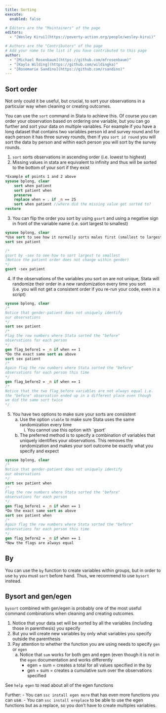 ```yaml
---
title: Sorting
execute: 
  enabled: false

# Editors are the "Maintainers" of the page
editors:
  - "[Wesley Kirui](https://poverty-action.org/people/wesley-kirui)"

# Authors are the "Contributors" of the page
# Add your name to the list if you have contributed to this page
author:
  - "[Michael Rosenbaum](https://github.com/mfrosenbaum)"
  - "[Kayla Wilding](https://github.com/wildingka)"
  - "[Rosemarie Sandino](https://github.com/rsandino)"
---
```

 
## Sort order

Not only could it be useful, but crucial, to sort your observations in a particular way when cleaning or creating outcomes. 

You can use the `sort` command in Stata to achieve this. Of course you can order your observation based on ordering one variable, but you can go further and sort your data on multiple variables. For example if you have a long dataset that contains two variables person id and survey round and for each person it has three survey rounds, then if you `sort id round` you will sort the data by person and within each person you will sort by the survey rounds. 

1. `sort` sorts observations in ascending order (i.e. lowest to highest)
2. Missing values in stata are equivalent to infinity and thus will be sorted to the bottom of your sort if they exist
		
```stata
*Example of points 1 and 2 above
sysuse bplong, clear 
	sort when patient
	sort patient when
	preserve
	replace when = . if _n == 25
	sort when patient //where did the missing value get sorted to?
restore 
```			
3. You can flip the order you sort by using `gsort` and using a negative sign in front of the variable name (i.e. sort largest to smallest)

```stata
sysuse bplong, clear 
*Use sort to see how it normally sorts males first (smallest to largest)
sort sex patient

/* 
gsort by -sex to see how to sort largest to smallest 
(Notice the patient order does not change within gender)
*/
gsort -sex patient 	
```
		
4. If the observations of the variables you sort on are not unique, Stata will randomize their order in a new randomization every time you sort (i.e. you will not get a consistent order if you re-run your code, even in a script)	

```stata
sysuse bplong, clear 
/* 
Notice that gender-patient does not uniquely identify 
our observations 
*/
sort sex patient
/* 
Flag the row numbers where Stata sorted the "before" 
observations for each person 
*/
gen flag_before1 = _n if when == 1
*Do the exact same sort as above 
sort sex patient
/*
Again flag the row numbers where Stata sorted the "before" 
observations for each person this time
*/
gen flag_before2 = _n if when == 1
/* 
Notice that the two flag_before variables are not always equal i.e. 
the "before" observation ended up in a different place even though 
we did the same sort twice 
*/
```		
5. You have two options to make sure your sorts are consistent 
	a. Use the option `stable` to make sure Stata uses the same randomization every time 
		i. You cannot use this option with `gsort'
	b. The preferred method is to specify a combination of variables that uniquely identifies your observations. This removes the randomization and makes your sort outcome be exactly what you specify and expect	

```stata
sysuse bplong, clear 
/* 
Notice that gender-patient does not uniquely identify 
our observations 
*/
sort sex patient when
/* 
Flag the row numbers where Stata sorted the "before" 
observations for each person 
*/
gen flag_before1 = _n if when == 1
*Do the exact same sort as above 
sort sex patient when
/*
Again flag the row numbers where Stata sorted the "before" 
observations for each person this time 
*/
gen flag_before2 = _n if when == 1
*Now the flags are always equal
```

## By 

You can use the `by` function to create variables within groups, but in order to use `by` you must `sort` before hand. Thus, we recommend to use `bysort` instead. 

## Bysort and gen/egen

`bysort` combined with gen/egen is probably one of the most useful command combinations when cleaning and creating outcomes. 

1. Notice that your data set will be sorted by all the variables (including those in parenthesis) you specify
2. But you will create new variables by only what variables you specify outside the parenthesis 
3. Pay attention to whether the function you are using needs to specify `gen` or `egen`
	a. Notice that `sum` works for both gen and egen (even though it is not in the `egen` documentation and works differently
		- egen + sum = creates a total for all values specified in the by 
		- gen + sum = creates a cumulative sum over the observations specified

See `help egen` to read about all of the egen functions

Further: 
- You can `ssc install egen more` that has even more functions you can use. 
- You can `ssc install ereplace` to be able to use the egen functions but as a replace, so you don't have to create multiples variables.
